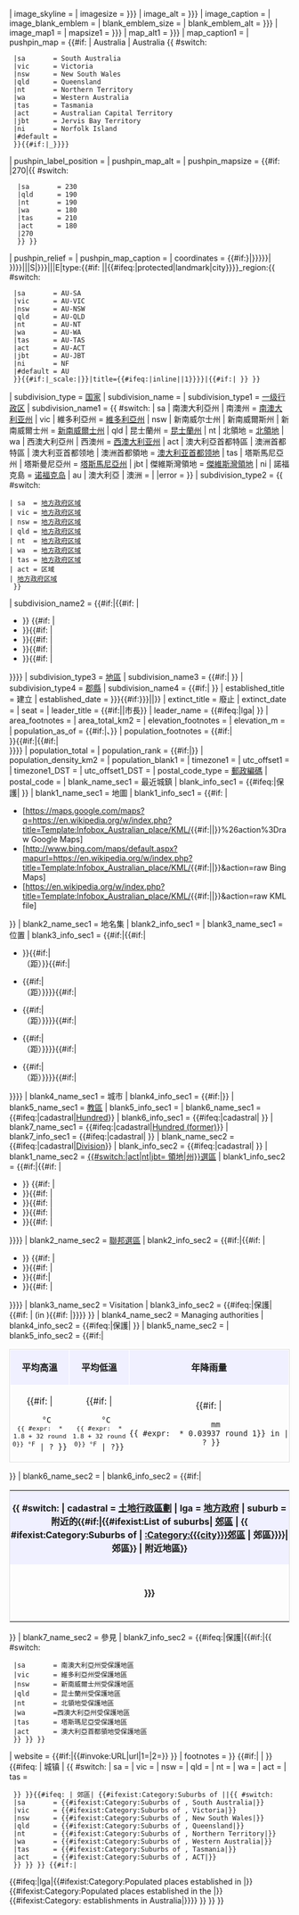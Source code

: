 <noinclude>{{noteTA|G1=Unit|G2=Country}}{{Wraps infobox|Infobox settlement|已停用}}</noinclude>
{{Infobox settlement
| name                    = {{{name|<includeonly>{{PAGENAMEBASE}}</includeonly>}}}
| native_name             = {{{native_name|}}}
| native_name_lang        = en
| other_name              = {{#ifeq:{{{type|}}}|protected|{{IUCN banner|{{{iucn_category|}}} }} }}
| image_skyline           = {{{image|}}}
| imagesize               = {{{image_size|{{{imagesize|}}}}}}
| image_alt               = {{{image_alt|{{{alt|}}}}}}
| image_caption           = {{{caption|}}}
| image_blank_emblem      = {{{logo|}}}
| blank_emblem_size       = {{{logosize|}}}
| blank_emblem_alt        = {{{logo_alt|{{{alt|}}}}}}
| image_map1              = {{{image2|}}}
| mapsize1                = {{{image2_size|{{{image2size|}}}}}}
| map_alt1                = {{{image2_alt|{{{alt2|}}}}}}
| map_caption1            = {{{caption2|}}}
| pushpin_map             = {{#if: {{{force_national_map|}}} | Australia | Australia {{ #switch: {{lc:{{{state|}}}}}
  |sa       = South Australia
  |vic      = Victoria
  |nsw      = New South Wales
  |qld      = Queensland
  |nt       = Northern Territory
  |wa       = Western Australia
  |tas      = Tasmania
  |act      = Australian Capital Territory
  |jbt      = Jervis Bay Territory
  |ni       = Norfolk Island
  |#default = 
  }}{{#if:{{{use_lga_map|}}}|_{{{lga|}}}}}}}
| pushpin_label_position  = {{{pushpin_label_position|}}}
| pushpin_map_alt         = {{{map_alt|}}}
| pushpin_mapsize         = {{#if: {{{force_national_map|}}}|270|{{ #switch: {{lc:{{{state|}}} }}
   |sa       = 230
   |qld      = 190
   |nt       = 190
   |wa       = 180
   |tas      = 210
   |act      = 180
   |270
   }} }}
| pushpin_relief          = {{{relief|}}}
| pushpin_map_caption     = {{{pushpin_map_caption|}}}
| coordinates             = {{#if:{{both|{{{latitude|{{{latd|}}}}}}|{{{longitude|{{{longd|}}}}}}}}|
{{Geobox coor|{{#expr:abs({{{latitude|{{{latd|}}}}}})}}|{{{latm|}}}|{{{lats|}}}|S|{{{longitude|{{{longd|}}}}}}|{{{longm|}}}|{{{longs|}}}|E|type:{{#if: {{{coord_type|}}}|{{{coord_type|}}}|{{#ifeq:{{{type|}}}|protected|landmark|city}}}}_region:{{ #switch: {{lc:{{{state|}}} }}
  |sa       = AU-SA
  |vic      = AU-VIC
  |nsw      = AU-NSW
  |qld      = AU-QLD
  |nt       = AU-NT
  |wa       = AU-WA
  |tas      = AU-TAS
  |act      = AU-ACT
  |jbt      = AU-JBT
  |ni       = NF
  |#default = AU
  }}{{#if:{{{map_scale|}}}|_scale:{{{map_scale|}}}|}}|title={{#ifeq:{{{coordinates_display|}}}|inline||1}}}}|{{#if:{{{coordinates|}}}|{{{coordinates}}} }} }}
| subdivision_type        = [[世界政區索引|国家]]
| subdivision_name        = {{AUS}}
| subdivision_type1       = [[澳大利亚行政区划|一级行政区]]
| subdivision_name1       = {{ #switch: {{lc:{{{state|error}}} }}
| sa | 南澳大利亞州 | 南澳州 = [[南澳大利亚州]]
| vic | 維多利亞州 = [[維多利亞州]]
| nsw | 新南威尔士州 | 新南威爾斯州 | 新南威爾士州 = [[新南威爾士州]]
| qld | 昆士蘭州 = [[昆士蘭州]]
| nt | 北領地 = [[北領地]]
| wa | 西澳大利亞州 | 西澳州 = [[西澳大利亚州]]
| act | 澳大利亞首都特區 | 澳洲首都特區 | 澳大利亚首都领地 | 澳洲首都領地 = [[澳大利亚首都领地]]
| tas | 塔斯馬尼亞州 | 塔斯曼尼亞州 = [[塔斯馬尼亞州]]
| jbt | 傑維斯灣領地 = [[傑維斯灣領地]]
| ni | 諾福克島 = [[诺福克岛]]
| au | 澳大利亞 | 澳洲 = 
|{{auto link|{{{state|}}}}}
|error      = 
}}
| subdivision_type2       = {{ #switch: {{lc:{{{state|}}}}}
 | sa  = [[南澳大利亞州地方政府區域|地方政府区域]]
 | vic = [[維多利亞州地方政府區域|地方政府区域]]
 | nsw = [[新南威爾斯州地方政府區域|地方政府区域]]
 | qld = [[昆士蘭州地方政府區域|地方政府区域]]
 | nt  = [[北領地地方政府區域|地方政府区域]]
 | wa  = [[西澳大利亞州地方政府區域|地方政府区域]]
 | tas = [[塔斯马尼亚州地方政府区域|地方政府区域]]
 | act = 区域
 | [[澳大利亞地方政府|地方政府区域]]
  }}
| subdivision_name2       = {{#if:{{{lga|}}}|{{#if: {{{lga2|}}}|<ul style="margin-top: 0px; margin-bottom: 0px;"><li>}} {{auto link|{{{lga}}}}}{{#if: {{{lga2|}}}|<li> {{auto link|{{{lga2}}}}}}}{{#if: {{{lga3|}}}|<li> {{auto link|{{{lga3}}}}}}}{{#if: {{{lga4|}}}|<li> {{auto link|{{{lga4}}}}}}}{{#if: {{{lga5|}}}|<li> {{auto link|{{{lga5}}}}}}}{{#if: {{{lga2|}}}|</ul> }}}}
| subdivision_type3       = [[澳大利亞地區列表|地區]]
| subdivision_name3       = {{#if:{{{region|}}}|{{auto link|{{{region}}}}} }}
| subdivision_type4       = [[澳大利亞土地行政區劃|郡縣]]
| subdivision_name4       = {{#if:{{{county|}}}|{{auto link|{{{county}}}}} }}
| established_title       = 建立
| established_date        = {{{established|{{{est|}}}}}}{{#if:{{{established|{{{est|}}}}}}|{{{established_footnotes|}}}|}}
| extinct_title           = 廢止
| extinct_date            = {{{abolished|}}}
| seat                    = {{{seat|}}}
| leader_title            = {{#if:{{{mayortitle|}}}|{{{mayortitle|}}}|市長}}
| leader_name             = {{#ifeq:{{{type|}}}|lga|{{{mayor|}}} }}
| area_footnotes          = {{{area_footnotes|}}}
| area_total_km2          = {{{area|}}}
| elevation_footnotes     = {{{elevation_footnotes|}}}
| elevation_m             = {{{elevation|}}}
| population_as_of        = {{{pop_year|}}}{{#if:{{{pop2_year|}}}|、{{{pop2_year|}}}}}
| population_footnotes    = {{{pop_footnotes|}}}{{#if:{{{pop2_footnotes|}}}|<br>{{{pop2_footnotes|}}}}}{{#if:{{{density_footnotes|}}}|{{#if:{{{pop_footnotes|}}}{{{pop2_footnotes|}}}|<br>}}{{{density_footnotes|}}}}}
| population_total        = {{{pop|}}}
| population_rank         = {{#if:{{{poprank|}}}|[[澳大利亚城市人口列表|{{{poprank}}}]]}}
| population_density_km2  = {{{density|auto}}}
| population_blank1              = {{{pop2|}}}
| timezone1               = {{{timezone|}}}
| utc_offset1             = {{{utc|}}}
| timezone1_DST           = {{{timezone-dst|}}}
| utc_offset1_DST         = {{{utc-dst|}}}
| postal_code_type        = [[澳大利亞郵政編碼|郵政編碼]]
| postal_code             = {{{postcode|}}}
| blank_name_sec1         = 最近城鎮
| blank_info_sec1         = {{#ifeq:{{{type|}}}|保護|{{auto link|{{{nearest_town_or_city|}}}}} }}
| blank1_name_sec1        = 地圖
| blank1_info_sec1        = {{#if: {{{kml|}}}|
* [https://maps.google.com/maps?q=https://en.wikipedia.org/w/index.php?title=Template:Infobox_Australian_place/KML/{{#if:{{{kml_map|}}}|{{PAGENAMEE:{{{kml_map}}}}}|{{PAGENAMEE}}}}%26action%3Draw Google Maps]
* [http://www.bing.com/maps/default.aspx?mapurl=https://en.wikipedia.org/w/index.php?title=Template:Infobox_Australian_place/KML/{{#if:{{{kml_map|}}}|{{PAGENAMEE:{{{kml_map}}}}}|{{PAGENAMEE}}}}&action=raw Bing Maps]
* [https://en.wikipedia.org/w/index.php?title=Template:Infobox_Australian_place/KML/{{#if:{{{kml_map|}}}|{{PAGENAMEE:{{{kml_map}}}}}|{{PAGENAMEE}}}}&action=raw KML file]
}}
| blank2_name_sec1        = 地名集
| blank2_info_sec1        = {{{gazetted|}}}
| blank3_name_sec1        = 位置
| blank3_info_sec1        = {{#if:{{{dist1|}}}|{{#if:{{{dist2|}}}|<ul style="margin-top: 0px; margin-bottom: 0px;"><li>}}{{convert|{{{dist1|}}}|km|mi}}{{#if:{{{dir1|}}}|<br>（距{{auto link|{{{location1}}}}}{{{dir1}}}）}}{{#if:{{{dist2|}}}|<li>{{convert|{{{dist2|}}}|km|mi}}{{#if:{{{dir2|}}}|<br>（距{{auto link|{{{location2}}}}}{{{dir2}}}）}}}}{{#if:{{{dist3|}}}|<li>{{convert|{{{dist3|}}}|km|mi}}{{#if:{{{dir3|}}}|<br>（距{{auto link|{{{location3}}}}}{{{dir3}}}）}}}}{{#if:{{{dist4|}}}|<li>{{convert|{{{dist4|}}}|km|mi}}{{#if:{{{dir4|}}}|<br>（距{{auto link|{{{location4}}}}}{{{dir4}}}）}}}}{{#if:{{{dist5|}}}|<li>{{convert|{{{dist5|}}}|km|mi}}{{#if:{{{dir5|}}}|<br>（距{{auto link|{{{location5}}}}}{{{dir5}}}）}}}}{{#if:{{{dist2|}}}|</ul>}}}}
| blank4_name_sec1        = 城市
| blank4_info_sec1        = {{#if:{{{city|}}}|{{auto link|{{{city|}}}}}}}
| blank5_name_sec1        = [[教區]]
| blank5_info_sec1        = {{{parish|}}}
| blank6_name_sec1        = {{#ifeq:{{{type|}}}|cadastral|[[Hundred (county division)|Hundred]]}}
| blank6_info_sec1        = {{#ifeq:{{{type|}}}|cadastral|{{{hundred|}}} }}
| blank7_name_sec1        = {{#ifeq:{{{type|}}}|cadastral|[[Hundred (county division)|Hundred (former)]]}}
| blank7_info_sec1        = {{#ifeq:{{{type|}}}|cadastral|{{{former_hundred|}}} }}
| blank_name_sec2         = {{#ifeq:{{{type|}}}|cadastral|[[Lands administrative divisions of New South Wales|Division]]}}
| blank_info_sec2         = {{#ifeq:{{{type|}}}|cadastral|{{{division|}}} }}
| blank1_name_sec2        = [[澳大利亞州暨領地下議院選區|{{#switch:{{lc:{{{state}}}}}|act|nt|jbt= 領地|州}}選區]]
| blank1_info_sec2        = {{#if:{{{stategov|}}}|{{#if: {{{stategov2|}}}|<ul style="margin-top: 0px; margin-bottom: 0px;"><li>}} {{{stategov}}}{{#if: {{{stategov2|}}}|<li> {{{stategov2}}}}}{{#if: {{{stategov3|}}}|<li>{{{stategov3}}}}}{{#if: {{{stategov4|}}}|<li> {{{stategov4}}}}}{{#if: {{{stategov5|}}}|<li> {{{stategov5}}}}}{{#if: {{{stategov2|}}}|</ul> }}}}
| blank2_name_sec2        = [[澳大利亞聯邦下議院選舉分區|聯邦選區]]
| blank2_info_sec2        = {{#if:{{{fedgov|}}}|{{#if: {{{fedgov2|}}}|<ul style="margin-top: 0px; margin-bottom: 0px;"><li>}} {{{fedgov}}}{{#if: {{{fedgov2|}}}|<li> {{{fedgov2}}}}}{{#if: {{{fedgov3|}}}|<li> {{{fedgov3}}}}}{{#if:{{{fedgov4|}}}|<li> {{{fedgov4}}}}}{{#if: {{{fedgov2|}}}|</ul> }}}}
| blank3_name_sec2        = Visitation
| blank3_info_sec2        = {{#ifeq:{{{type|}}}|保護|{{formatnum:{{{visitation_num|}}}}}{{#if: {{{visitation_year|}}}|&nbsp;(in {{{visitation_year|}}}){{#if: {{{visitation_footnotes|}}}|{{{visitation_footnotes|}}}}}}} }}
| blank4_name_sec2        = Managing authorities
| blank4_info_sec2        = {{#ifeq:{{{type|}}}|保護|{{auto link|{{{managing_authorities|}}}}} }}
| blank5_name_sec2        =
| blank5_info_sec2        = {{#if:{{{maxtemp|}}}{{{mintemp|}}}{{{rainfall|}}}|<table cellpadding=4 cellspacing=0 style="width:100%; border: 1px #ddd solid;">
<tr class=mergedrow>
  <td style="background-color:#f0f0ff;border: 1px #FFF solid; text-align:center; width:33%;">'''平均高溫'''{{{maxtemp_footnotes|}}}</td>
  <td style="background-color:#f0f0ff;border: 1px #FFF solid; text-align:center; width:34%;">'''平均低溫'''{{{mintemp_footnotes|}}}</td>
  <td style="background-color:#f0f0ff;border: 1px #FFF solid; text-align:center; width:33%;">'''年降雨量'''{{{rainfall_footnotes|}}}</td>
</tr>
<tr style="border: 1px #FFF  solid" class=mergedrow>
  <td style="padding: 2px 0px; text-align:center; width:33%;"> {{#if: {{{maxtemp|}}}|
    {{{maxtemp}}} °C <br /><sup>{{ #expr: {{{maxtemp}}} * 1.8 + 32 round 0}} °F</sup> | ? }}</td>
  <td style="padding: 2px 0px; text-align:center; width:34%;">{{#if: {{{mintemp|}}}|
    {{{mintemp}}} °C <br /><sup>{{ #expr: {{{mintemp}}} * 1.8 + 32 round 0}} °F</sup> | ?}}</td>
  <td style="padding: 2px 0px; text-align:center; width:33%;">{{#if: {{{rainfall|}}}|
    {{formatnum:{{{rainfall}}}}} mm <br />{{ #expr: {{{rainfall}}} * 0.03937 round 1}} in | ? }}</td>
</tr></td></table> }}
| blank6_name_sec2        =
| blank6_info_sec2        = {{#if:{{{near|}}}{{{near-nw|}}}{{{near-n|}}}{{{near-ne|}}}{{{near-w|}}}{{{near-e|}}}{{{near-sw|}}}{{{near-se|}}}{{{near-s|}}}|<table cellpadding=4 cellspacing=3 style="width:100%; border: 1px #ddd solid;">
<tr class=mergedrow><td colspan=3 style="background-color:#f0f0ff;padding: 2px 0px; text-align:center;">'''{{ #switch: {{lc:{{{type|}}}}}
| cadastral = [[澳大利亞土地行政區劃|土地行政區劃]]
| lga       = [[澳大利亞地方政府|地方政府]]
| suburb    = {{{name|}}}附近的{{#if:{{{city|}}}|{{#ifexist:List of {{{city}}} suburbs| [[{{{city}}}郊區列表|郊區]] | {{ #ifexist:Category:Suburbs of {{{city}}}| [[:Category:{{{city}}}郊區]] | 郊區}}}}|郊區}}
| 附近地區}}'''</td></tr>
<tr class=mergedrow>
  <td style="text-align:center; padding: 3px 0px; width:33%;">{{{near-nw|}}}</td>
  <td style="text-align:center; padding: 3px 0px; width:34%;">{{{near-n|}}}</td>
  <td style="text-align:center; padding: 3px 0px; width:33%;">{{{near-ne|}}}</td>
</tr><tr class=mergedrow>
  <td style="text-align:center; vertical-align: middle; padding: 3px 0px; width:33%;">{{{near-w|}}}</td>
  <td style="text-align:center; vertical-align: middle; padding: 3px 0px; width:34%;">'''{{{near|{{{name}}}}}}'''</td>
  <td style="text-align:center; vertical-align: middle; padding: 3px 0px; width:33%;">{{{near-e|}}}</td>
</tr><tr class=mergedrow>
  <td style="text-align:center; padding: 3px 0px; width:33%;">{{{near-sw|}}}</td>
  <td style="text-align:center; padding: 3px 0px; width:34%;">{{{near-s|}}}</td>
  <td style="text-align:center; padding: 3px 0px; width:33%;">{{{near-se|}}}</td>
</tr></td></table> }}
| blank7_name_sec2        = 參見
| blank7_info_sec2        = {{#ifeq:{{{type|}}}|保護|{{#if:{{both|{{{iucn_category|}}}|{{{state|}}}}}|{{ #switch: {{lc:{{{state|}}} }}
  |sa       = 南澳大利亞州受保護地區
  |vic      = 維多利亞州受保護地區
  |nsw      = 新南威爾士州受保護地區
  |qld      = 昆士蘭州受保護地區
  |nt       = 北領地受保護地區
  |wa       =西澳大利亞州受保護地區
  |tas      = 塔斯瑪尼亞受保護地區
  |act      = 澳大利亞首都領地受保護地區
  }} }} }}
| website                 = {{#if:{{{url|}}}|{{#invoke:URL|url|1={{{url|}}}|2={{{name|}}}}} }}
| footnotes               = {{{footnotes|}}}
}}<!--
-->{{#if:{{{_noautocat|}}}|<!-- [[Category:Australian place articles using missing parameters|N]] -->|{{main other|{{#ifeq:{{{type|}}} | 城鎮| {{ #switch: {{lc:{{{state|}}}}}
| sa  = [[Category:南澳大利亚州城市|{{{name}}}]]
| vic = [[Category:维多利亚州城市|{{{name}}}]]
| nsw = [[Category:新南威尔士州城市|{{{name}}}]]
| qld = [[Category:昆士兰州城市|{{{name}}}]]
| nt  = [[Category:北领地城市|{{{name}}}]]
| wa  = [[Category:西澳大利亚州城市|{{{name}}}]]
| tas = [[Category:塔斯马尼亚州城市|{{{name}}}]]
}} }}{{#ifeq:{{{type|}}} | 城镇 | {{ #switch: {{{state|}}}
| sa  = [[Category:南澳大利亚州城镇|{{{name}}}]]
| vic = [[Category:维多利亚州城镇|{{{name}}}]]
| nsw = [[Category:新南威尔士州城镇|{{{name}}}]]
| qld = [[Category:昆士兰州城镇|{{{name}}}]]
| nt  = [[Category:北领地城镇|{{{name}}}]]
| wa  = [[Category:西澳大利亚州城镇|{{{name}}}]]
| act = [[Category:澳大利亚首都特区城镇|{{{name}}}]]
| tas = [[Category:塔斯马尼亚州城镇|{{{name}}}]]
  }} }}{{#ifeq:{{{type|}}} | 郊區| {{#ifexist:Category:Suburbs of {{{city}}}|[[Category:{{{city}}}郊區|{{{name}}}]]|{{ #switch: {{lc:{{{state|}}}}}
  |sa       = {{#ifexist:Category:Suburbs of {{{city}}}, South Australia|[[Category:南澳大利亞州{{{city}}}郊區|{{{name}}}]]}}
  |vic      = {{#ifexist:Category:Suburbs of {{{city}}}, Victoria|[[Category:維多利亞州{{{city}}}郊區|{{{name}}}]]}}
  |nsw      = {{#ifexist:Category:Suburbs of {{{city}}}, New South Wales|[[Category:新南威爾士州{{{city}}}郊區|{{{name}}}]]}}
  |qld      = {{#ifexist:Category:Suburbs of {{{city}}}, Queensland|[[Category:昆士蘭州{{{city}}}郊區|{{{name}}}]]}}
  |nt       = {{#ifexist:Category:Suburbs of {{{city}}}, Northern Territory|[[Category:北領地{{{city}}}郊區|{{{name}}}]]}}
  |wa       = {{#ifexist:Category:Suburbs of {{{city}}}, Western Australia|[[Category:西澳大利亞洲{{{city}}}郊區|{{{name}}}]]}}
  |tas      = {{#ifexist:Category:Suburbs of {{{city}}}, Tasmania|[[Category:塔斯瑪尼亞{{{city}}}郊區|{{{name}}}]]}}
  |act      = {{#ifexist:Category:Suburbs of {{{city}}}, ACT|[[Category:{{{city}}}郊區|{{{name}}}]]}}
  }} }} }} {{#if:{{{est|}}}|
{{#ifeq:{{{type|}}}|lga|{{#ifexist:Category:Populated places established in {{{est}}}|[[Category:Populated places established in {{{est}}} |{{{name}}}]]}}{{#ifexist:Category:Populated places established in the {{{est}}}|[[Category:Populated places established in the {{{est}}} |{{{name}}}]]}} {{#ifexist:Category:{{{est}}} establishments in Australia|[[Category:{{{est}}} establishments in Australia|{{{name}}}]]}}}}
}} }} }}<noinclude>{{Documentation}}</noinclude>